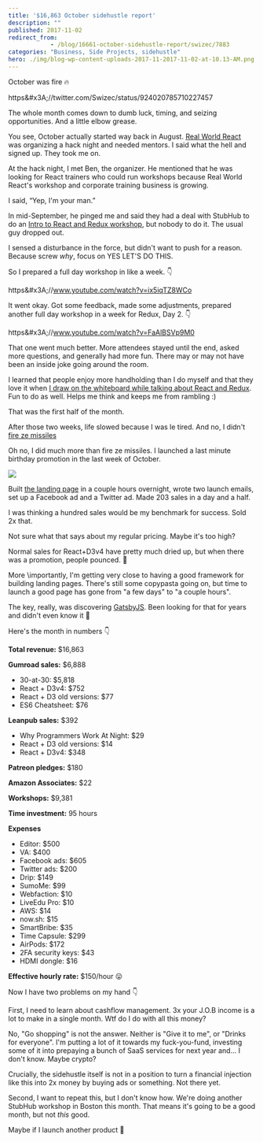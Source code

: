 ```yaml
---
title: '$16,863 October sidehustle report'
description: ""
published: 2017-11-02
redirect_from: 
            - /blog/16661-october-sidehustle-report/swizec/7883
categories: "Business, Side Projects, sidehustle"
hero: ./img/blog-wp-content-uploads-2017-11-2017-11-02-at-10.13-AM.png
---
```

October was fire 🔥



https&amp;#x3A;//twitter.com/Swizec/status/924020785710227457



The whole month comes down to dumb luck, timing, and seizing opportunities. And a little elbow grease.



You see, October actually started way back in August. [Real World React](https://www.meetup.com/Real-World-React/events/242620292/) was organizing a hack night and needed mentors. I said what the hell and signed up. They took me on.



At the hack night, I met Ben, the organizer. He mentioned that he was looking for React trainers who could run workshops because Real World React&#x27;s workshop and corporate training business is growing.



I said, “Yep, I&#x27;m your man.”



In mid-September, he pinged me and said they had a deal with StubHub to do an [Intro to React and Redux workshop](https://www.youtube.com/watch?v=ix5iqTZ8WCo), but nobody to do it. The usual guy dropped out.



I sensed a disturbance in the force, but didn&#x27;t want to push for a reason. Because screw _why_, focus on YES LET&#x27;S DO THIS.



So I prepared a full day workshop in like a week. 👇



https&amp;#x3A;//www.youtube.com/watch?v=ix5iqTZ8WCo



It went okay. Got some feedback, made some adjustments, prepared another full day workshop in a week for Redux, Day 2. 👇



https&amp;#x3A;//www.youtube.com/watch?v=FaAlBSVp9M0



That one went much better. More attendees stayed until the end, asked more questions, and generally had more fun. There may or may not have been an inside joke going around the room.



I learned that people enjoy more handholding than I do myself and that they love it when [I draw on the whiteboard while talking about React and Redux](https://swizec.com/blog/teaching-stubhub-react-redux/swizec/7860). Fun to do as well. Helps me think and keeps me from rambling :)



That was the first half of the month.



After those two weeks, life slowed because I was le tired. And no, I didn&#x27;t [fire ze missiles](https://www.youtube.com/watch?v=kCpjgl2baLs)



Oh no, I did much more than fire ze missiles. I launched a last minute birthday promotion in the last week of October.



![](./img/blog-wp-content-uploads-2017-11-2017-11-02-at-10.13-AM.png)



Built [the landing page](https://swizec.com/30) in a couple hours overnight, wrote two launch emails, set up a Facebook ad and a Twitter ad. Made 203 sales in a day and a half.



I was thinking a hundred sales would be my benchmark for success. Sold 2x that.



Not sure what that says about my regular pricing. Maybe it&#x27;s too high?



Normal sales for React+D3v4 have pretty much dried up, but when there was a promotion, people pounced. 🤔



More \\importantly, I&#x27;m getting very close to having a good framework for building landing pages. There&#x27;s still some copypasta going on, but time to launch a good page has gone from &quot;a few days&quot; to &quot;a couple hours&quot;.



The key, really, was discovering [GatsbyJS](https://www.gatsbyjs.org/). Been looking for that for years and didn&#x27;t even know it 🤙



Here&#x27;s the month in numbers 👇



**Total revenue:** $16,863



**Gumroad sales:** $6,888



- 30-at-30: $5,818
- React + D3v4: $752
- React + D3 old versions: $77
- ES6 Cheatsheet: $76



**Leanpub sales:** $392



- Why Programmers Work At Night: $29
- React + D3 old versions: $14
- React + D3v4: $348



**Patreon pledges:** $180



**Amazon Associates:** $22



**Workshops:** $9,381



**Time investment:** 95 hours



**Expenses**



- Editor: $500
- VA: $400
- Facebook ads: $605
- Twitter ads: $200
- Drip: $149
- SumoMe: $99
- Webfaction: $10
- LiveEdu Pro: $10
- AWS: $14
- now.sh: $15
- SmartBribe: $35
- Time Capsule: $299
- AirPods: $172
- 2FA security keys: $43
- HDMI dongle: $16



**Effective hourly rate:** $150/hour 😛



Now I have two problems on my hand 👇



First, I need to learn about cashflow management. 3x your J.O.B income is a lot to make in a single month. Wtf do I do with all this money?



No, &quot;Go shopping&quot; is not the answer. Neither is &quot;Give it to me&quot;, or &quot;Drinks for everyone&quot;. I&#x27;m putting a lot of it towards my fuck-you-fund, investing some of it into prepaying a bunch of SaaS services for next year and… I don&#x27;t know. Maybe crypto?



Crucially, the sidehustle itself is not in a position to turn a financial injection like this into 2x money by buying ads or something. Not there yet.



Second, I want to repeat this, but I don&#x27;t know how. We&#x27;re doing another StubHub workshop in Boston this month. That means it&#x27;s going to be a good month, but not _this_ good.



Maybe if I launch another product 🤔
